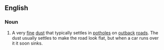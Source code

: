 {{also|bulldust}}
==English==

===Noun===
{{en-noun|head=[[bull]] [[dust]]|-}}

# A very [[fine]] [[dust]] that typically settles in [[potholes]] on [[outback]] [[roads]]. The dust usually settles to make the road look flat, but when a car runs over it it soon sinks.